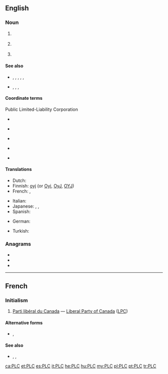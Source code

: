 {{also|plc}}
==English==
{{wikipedia}}

===Noun===
{{en-noun}}

# {{lb|en|business}} {{initialism of|[[public]] [[limited]]-[[liability]] [[company]]/[[corporation]]|lang=en}}
# {{lb|en|communications}} {{initialism of|power line communication|lang=en}}
# {{lb|en|electronics}} {{initialism of|programmable logic controller|lang=en}}

====See also====
* {{sense|business}} {{l|en|Co.}}, {{l|en|Corp.}}, {{l|en|Inc.}}, {{l|en|LLC}}, {{l|en|Ltd.}}, {{l|en|plc}}
* {{sense|electronics}} {{l|en|FPGA}}, {{l|en|PAL}}, {{l|en|PIC}}, {{l|en|PLA}}

====Coordinate terms====
; Public Limited-Liability Corporation
* {{sense|Canada}} {{l|en|Ltée.}} {{qualifier|French}}
* {{sense|Germany}} {{l|en|AG}} {{qualifier|German}}
* {{sense|Netherlands}} {{l|en|N.V.}} {{qualifier|Dutch}}
* {{sense|Italy}} {{l|en|SpA}} {{qualifier|Italian}}
* {{sense|Sweden}} {{l|en|AB}} {{qualifier|Swedish}}

====Translations====
{{trans-top|Abbreviation for Public Limited Liability Corporation}}
* Dutch: {{t|nl|PVBA}}
* Finnish: [[oyj]] (or [[Oyj]], [[OyJ]], [[OYJ]])
* French: {{t|fr|SPRL}}, {{t+|fr|SA}}
{{trans-mid}}
* Italian: {{t|it|SpA}}
* Japanese: {{t|ja|K.K.}}, {{t+|ja|株式会社|tr=kabushikigaisha}}, {{qualifier|literally}}{{t|ja|上場株式会社|tr=jōjōkabushikigaisha}}
* Spanish: {{t|es|S.A.}}
{{trans-bottom}}

{{trans-top|Abbreviation for a programmable logic controller}}
* German: {{t+|de|SPS|f}}
{{trans-mid}}
* Turkish: {{t+|tr|PLC}}
{{trans-bottom}}

===Anagrams===
* {{l|en|Cpl}}
* {{l|en|LPC}}
* {{l|en|PCL}}

----

==French==

===Initialism===
{{rfc-header|Initialism}}
{{head|fr|initialism|head=[[parti|Parti]] [[libéral]] [[du]] [[Canada]]}}

# {{lb|fr|initialism}} {{lb|fr|Canada|politics}} [[Parti libéral du Canada]] &mdash; [[Liberal Party of Canada]] ([[LPC]])

====Alternative forms====
* {{l|fr|P.L.C.}}, {{l|fr|P. L. C.}}

====See also====
* {{l|fr|BQ}}, {{l|fr|NPD}}, {{l|fr|PCC}}

[[ca:PLC]]
[[et:PLC]]
[[es:PLC]]
[[it:PLC]]
[[he:PLC]]
[[hu:PLC]]
[[my:PLC]]
[[pl:PLC]]
[[pt:PLC]]
[[tr:PLC]]